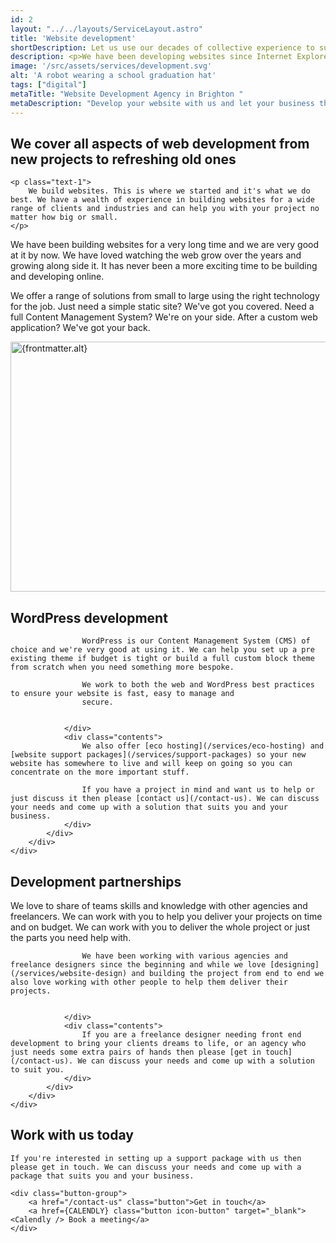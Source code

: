 ```yaml
---
id: 2
layout: "../../layouts/ServiceLayout.astro"
title: 'Website development'
shortDescription: Let us use our decades of collective experience to support create the perfect website for you and your business.
description: <p>We have been developing websites since Internet Explorer 6 was around. We were there when Firefox first released and blew our minds. What we're saying is we have been building websites for a <em>long</em> time.</p><p>Over the years we have done everything from static single page websites to control systems for a planetarium to e-commerce websites for leading UK airlines.</p>
image: '/src/assets/services/development.svg'
alt: 'A robot wearing a school graduation hat'
tags: ["digital"]
metaTitle: "Website Development Agency in Brighton "
metaDescription: "Develop your website with us and let your business thrive in the digital world. We'll build simple CMS and help with hosting too. We've got years of experience and we've built anything from static single page websites to e-commerce and leading airlines. "
---
```



<section class="strip text-center w-clamp-xl intro-section">
    <h2 class="text-5 fw-normal mb-2">
       We cover all aspects of web development from new projects to refreshing old ones
    </h2>

    <p class="text-1">
        We build websites. This is where we started and it's what we do best. We have a wealth of experience in building websites for a wide range of clients and industries and can help you with your project no matter how big or small.
    </p>
</section>
<Strip theme="MID">
    <div class="wrapper">
        <div class="strip-inner">
            <div class="grid">
                <div class="contents">
                    <p class="text-1 fw-medium">We have been building websites for a very long time and we are very good at it by now. We have loved watching the web grow over the years and growing along side it. It has never been a more exciting time to be building and developing online.</p>
                    <p class="text-0">We offer a range of solutions from small to large using the right technology for the job. Just need a simple static site? We've got you covered. Need a full Content Management System? We're on your side. After a custom web application? We've got your back.</p>
                </div>
                <div class="image">
                    <div class="card-fancy-image">
                        <Image src={frontmatter.image} alt={frontmatter.alt} loading="lazy" width="800" height="400" class="card-image" />
                    </div>	
                </div>
            </div>
        </div>
    </div>
</Strip>
<Strip theme="DARK">
    <div class="wrapper">
        <div class="strip-inner">
             <h2 class="heading">
                WordPress development
            </h2>
            <div class="content-grid">
                <div class="contents">
                    
                    WordPress is our Content Management System (CMS) of choice and we're very good at using it. We can help you set up a pre existing theme if budget is tight or build a full custom block theme from scratch when you need something more bespoke.

                    We work to both the web and WordPress best practices to ensure your website is fast, easy to manage and 
                    secure.


                </div>
                <div class="contents">
                    We also offer [eco hosting](/services/eco-hosting) and [website support packages](/services/support-packages) so your new website has somewhere to live and will keep on going so you can concentrate on the more important stuff.

                    If you have a project in mind and want us to help or just discuss it then please [contact us](/contact-us). We can discuss your needs and come up with a solution that suits you and your business.
                </div>
            </div>
        </div>
    </div>
</Strip>
<Strip theme="MID">
    <FeaturedProject />
</Strip>
<Strip theme="DARK">
    <div class="wrapper">
        <div class="strip-inner">
             <h2 class="heading">
                Development partnerships
            </h2>
            <div class="content-grid">
                <div class="contents">                    
                    We love to share of teams skills and knowledge with other agencies and freelancers. We can work with you to help you deliver your projects on time and on budget. We can work with you to deliver the whole project or just the parts you need help with.

                    We have been working with various agencies and freelance designers since the beginning and while we love [designing](/services/website-design) and building the project from end to end we also love working with other people to help them deliver their projects.


                </div>
                <div class="contents">
                    If you are a freelance designer needing front end development to bring your clients dreams to life, or an agency who just needs some extra pairs of hands then please [get in touch](/contact-us). We can discuss your needs and come up with a solution to suit you. 
                </div>
            </div>
        </div>
    </div>
</Strip>
<GradientContentStrip horse="LOOKING">
    <h2 class="heading">
       Work with us today
    </h2>

    If you're interested in setting up a support package with us then please get in touch. We can discuss your needs and come up with a package that suits you and your business.

    <div class="button-group">
        <a href="/contact-us" class="button">Get in touch</a>
        <a href={CALENDLY} class="button icon-button" target="_blank"><Calendly /> Book a meeting</a>
    </div>
</GradientContentStrip>

<Clients />
